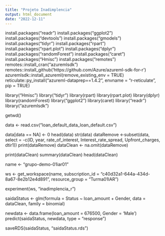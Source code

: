 ```yaml
---
title: "Projeto Inadimplencia"
output: html_document
date: "2022-12-11"
---
```

install.packages("readr")
install.packages("ggplot2")
install.packages("devtools")
install.packages("gmodels")
install.packages("tidyr")
install.packages("rpart")
install.packages("rpart.plot")
install.packages("dplyr")
install.packages("randomForest")
install.packages("caret")
install.packages("Hmisc")
install.packages("remotes")
remotes::install_cran("azuremlsdk")
remotes::install_github('https://github.com/Azure/azureml-sdk-for-r')
azuremlsdk::install_azureml(remove_existing_env = TRUE)
reticulate::py_install("azureml-dataprep==1.4.2", envname = "r-reticulate", pip = TRUE)


library("Hmisc")
library("tidyr")
library(rpart)
library(rpart.plot)
library(dplyr)
library(randomForest)
library("ggplot2")
library(caret)
library("readr")
library("azuremlsdk")


getwd()

data <- read.csv("loan_default_data_loan_default.csv")


data[data == NA] <- 0
head(data)
str(data)
dataRemove <-subset(data, select = -c(ID, year, rate_of_interest, Interest_rate_spread,	Upfront_charges, dtir1))
print(dataRemove)
dataClean <- na.omit(dataRemove)


print(dataClean)
summary(dataClean)
head(dataClean)

name <- "grupo-demo-01iar01"

ws <- get_workspace(name, subscription_id = "c40d32a1-644a-434d-8a67-8e2b12e4d891", resource_group = "Turma01IAR")

experiment(ws, "inadimplencia_r")

saidaStatus <- glm(formula = Status ~ loan_amount + Gender, data = dataClean, family = binomial)

newdata <- data.frame(loan_amount = 676500, Gender = 'Male')
predict(saidaStatus, newdata, type = "response")

saveRDS(saidaStatus, "saidaStatus.rds")
